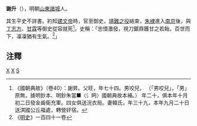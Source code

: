 '''謝升'''（{{bd|？||1402年|catIdx=X}}），明朝[[山東|山東]][[諸城|諸城]]人。

其生平史不詳書。約知[[建文帝|建文帝]]時，官至御史，[[靖難之役|靖難之役]]結束，[[朱棣|朱棣]]進入[[南京|南京]]後，與[[丁志方|丁志方]]、[[甘霖|甘霖]]等御史從容就死<ref>《國朝典故》（卷40）：謝昇。父旺，年七十四。男咬兒， （「男咬兒」，「男」原無，據明鈔本、明鈔朱當■〈氵眄〉國朝典故本補。） 年二十，俱本年十月初二日發金齒衞充軍。四女俱送浣衣局。妻韓氏，年三十九，本年九月二十日送淇國公丘福處，轉營奸宿。 </ref>。史稱：「忠憤激發，視刀鋸鼎鑊甘之若飴，百世而下，凜凜猶有生氣。<ref>《[[明史|明史]]》一百四十一卷</ref>」

==注釋==
{{reflist}}

[[Category:靖難之役人物|X]]
[[Category:诸城人|X]]
[[Category:谢姓|S]]